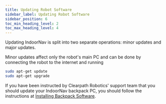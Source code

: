 ---
title: Updating Robot Software
sidebar_label: Updating Robot Software
sidebar_position: 6
toc_min_heading_level: 2
toc_max_heading_level: 4
---

Updating IndoorNav is split into two separate operations: minor updates
and major updates.

Minor updates affect only the robot's main PC and can be done by
connecting the robot to the internet and running

``` bash
sudo apt-get update
sudo apt-get upgrade
```

If you have been instructed by Clearpath Robotics' support team that
you should update your IndoorNav backpack PC, you should follow the
instructions at [Installing Backpack Software](/docs_indoornav_user_manual/installing_backpack_software).